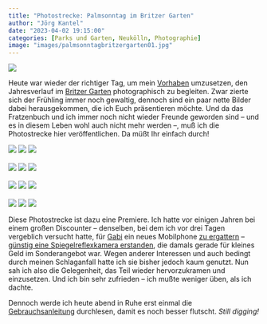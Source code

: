 ```yaml
---
title: "Photostrecke: Palmsonntag im Britzer Garten"
author: "Jörg Kantel"
date: "2023-04-02 19:15:00"
categories: [Parks und Garten, Neukölln, Photographie]
image: "images/palmsonntagbritzergarten01.jpg"
---
```


[![](images/palmsonntagbritzergarten01-b.jpg)](https://www.flickr.com/photos/schockwellenreiter/52787834506/)

Heute war wieder der richtiger Tag, um mein [Vorhaben](https://kantel.github.io/posts/2023031502_fruehlingsplaene/) umzusetzen, den Jahresverlauf im [Britzer Garten](https://www.britzergarten.de/) photographisch zu begleiten. Zwar zierte sich der Frühling immer noch gewaltig, dennoch sind ein paar nette Bilder dabei herausgekommen, die ich Euch präsentieren möchte. Und da das Fratzenbuch und ich immer noch nicht wieder Freunde geworden sind -- und es in diesem Leben wohl auch nicht mehr werden --, muß ich die Photostrecke hier veröffentlichen. Da müßt Ihr einfach durch!

[![](images/palmsonntagbritzergarten02.jpg)](https://www.flickr.com/photos/schockwellenreiter/52788261083/)&nbsp;[![](images/palmsonntagbritzergarten03.jpg)](https://www.flickr.com/photos/schockwellenreiter/52787815976/)&nbsp;[![](images/palmsonntagbritzergarten04.jpg)](https://www.flickr.com/photos/schockwellenreiter/52788044274/)<br /><br />
[![](images/palmsonntagbritzergarten05.jpg)](https://www.flickr.com/photos/schockwellenreiter/52788215885/)&nbsp;[![](images/palmsonntagbritzergarten06.jpg)](https://www.flickr.com/photos/schockwellenreiter/52788271218/)&nbsp;[![](images/palmsonntagbritzergarten07.jpg)](https://www.flickr.com/photos/schockwellenreiter/52788220920/)<br /><br />
[![](images/palmsonntagbritzergarten08.jpg)](https://www.flickr.com/photos/schockwellenreiter/52787825451/)&nbsp;[![](images/palmsonntagbritzergarten09.jpg)](https://www.flickr.com/photos/schockwellenreiter/52788273938/)&nbsp;[![](images/palmsonntagbritzergarten10.jpg)](https://www.flickr.com/photos/schockwellenreiter/52787276327/)<br /><br />
[![](images/palmsonntagbritzergarten11.jpg)](https://www.flickr.com/photos/schockwellenreiter/52787277922/)&nbsp;[![](images/palmsonntagbritzergarten12.jpg)](https://www.flickr.com/photos/schockwellenreiter/52787284137/)&nbsp;[![](images/palmsonntagbritzergarten13.jpg)](https://www.flickr.com/photos/schockwellenreiter/52787834351/)

Diese Photostrecke ist dazu eine Premiere. Ich hatte vor einigen Jahren bei einem großen Discounter -- denselben, bei dem ich vor drei Tagen vergeblich versucht hatte, für [Gabi](http://www.gabi-kantel.de/) ein neues Mobilphone [zu ergattern](https://kantel.github.io/posts/2023033002_abenteuer_handy_kaufen/) -- [günstig eine Spiegelreflexkamera erstanden](https://www.testberichte.de/p/medion-tests/life-x44026-md-86826-testbericht.html), die damals gerade für kleines Geld im Sonderangebot war. Wegen anderer Interessen und auch bedingt durch meinen Schlaganfall hatte ich sie bisher jedoch kaum genutzt. Nun sah ich also die Gelegenheit, das Teil wieder hervorzukramen und einzusetzen. Und ich bin sehr zufrieden -- ich mußte weniger üben, als ich dachte.

Dennoch werde ich heute abend in Ruhe erst einmal die [Gebrauchsanleitung](https://www.manualslib.de/manual/113390/Medion-X44026-Md-86826.html) durchlesen, damit es noch besser flutscht. *Still digging!*